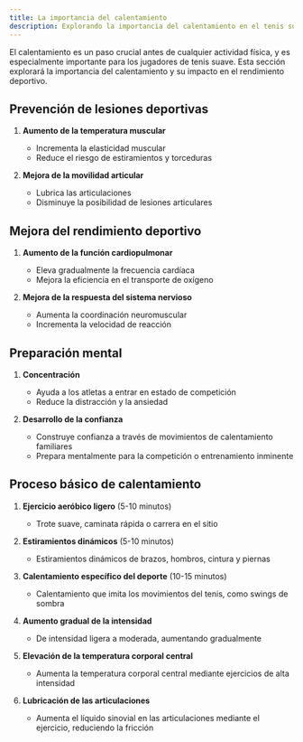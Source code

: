 ```yaml
---
title: La importancia del calentamiento
description: Explorando la importancia del calentamiento en el tenis suave, incluyendo la prevención de lesiones, mejora del rendimiento y preparación mental
---
```

El calentamiento es un paso crucial antes de cualquier actividad física, y es especialmente importante para los jugadores de tenis suave. Esta sección explorará la importancia del calentamiento y su impacto en el rendimiento deportivo.

## Prevención de lesiones deportivas

1. **Aumento de la temperatura muscular**
   - Incrementa la elasticidad muscular
   - Reduce el riesgo de estiramientos y torceduras

2. **Mejora de la movilidad articular**
   - Lubrica las articulaciones
   - Disminuye la posibilidad de lesiones articulares

## Mejora del rendimiento deportivo

1. **Aumento de la función cardiopulmonar**
   - Eleva gradualmente la frecuencia cardíaca
   - Mejora la eficiencia en el transporte de oxígeno

2. **Mejora de la respuesta del sistema nervioso**
   - Aumenta la coordinación neuromuscular
   - Incrementa la velocidad de reacción

## Preparación mental

1. **Concentración**
   - Ayuda a los atletas a entrar en estado de competición
   - Reduce la distracción y la ansiedad

2. **Desarrollo de la confianza**
   - Construye confianza a través de movimientos de calentamiento familiares
   - Prepara mentalmente para la competición o entrenamiento inminente

## Proceso básico de calentamiento

1. **Ejercicio aeróbico ligero** (5-10 minutos)
   - Trote suave, caminata rápida o carrera en el sitio

2. **Estiramientos dinámicos** (5-10 minutos)
   - Estiramientos dinámicos de brazos, hombros, cintura y piernas

3. **Calentamiento específico del deporte** (10-15 minutos)
   - Calentamiento que imita los movimientos del tenis, como swings de sombra

4. **Aumento gradual de la intensidad**
   - De intensidad ligera a moderada, aumentando gradualmente

5. **Elevación de la temperatura corporal central**
   - Aumenta la temperatura corporal central mediante ejercicios de alta intensidad

6. **Lubricación de las articulaciones**
   - Aumenta el líquido sinovial en las articulaciones mediante el ejercicio, reduciendo la fricción